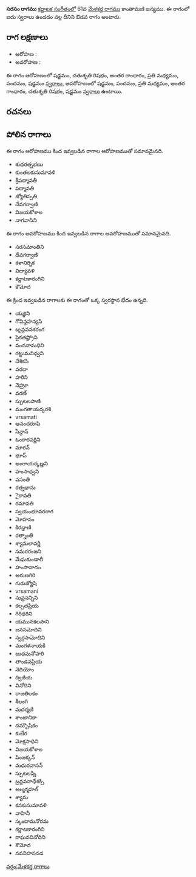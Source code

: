 {{Infobox ragam
	| name          	= సరసం
	| synonym	    	= 
	| mela          	= 
	| chakra        	= 
	| janaka        	= 
	| type          	= ఔడవ
	| arohanam      	= {{svaraC|S|R2|G3|M2|P|S'}} 
	| avarohanam    	= {{svaraC|S'|P|M2|G3|R2|S}}
	| jeeva         	=
	| chhaya        	=
	| nyasa         	=
	| vishesha      	= 
	| equivalent  		= 
}}
{{కర్ణాటక సంగీత రాగాలు}}
'''సరసం రాగము''' [[కర్ణాటక సంగీతం]]లో 61వ [[మేళకర్త రాగము]] కాంతామణి జన్యము.  ఈ రాగంలో ఐదు స్వరాలు ఉండడం వల్ల దీనిని ఔడవ రాగం అంటారు.


==రాగ లక్షణాలు==


* ఆరోహణ : {{svaraC|S|R2|G3|M2|P|S'}} 
* అవరోహణ : {{svaraC|S'|P|M2|G3|R2|S}}

ఈ రాగం ఆరోహణంలో షడ్జమం, చతుశృతి రిషభం, అంతర గాంధారం, ప్రతి మధ్యమం, పంచమం, షడ్జమం [[స్వరాలు]], అవరోహణంలో షడ్జమం, పంచమం, ప్రతి మధ్యమం, అంతర గాంధారం, చతుశృతి రిషభం, షడ్జమం [[స్వరాలు]] ఉంటాయి.

==రచనలు==



==పోలిన రాగాలు==
ఈ రాగం ఆరోహణము కింద ఇవ్వబడిన రాగాల ఆరోహణముతో సమానమైనది.
* శుధరత్నభణు
* కుంతలకుసుమావళి
* శ్రీపద్మావతీ
* పద్మావతి
* జ్యోతిస్పతి
* దేవగర్వాణి
* విజయకోశాల
* నాగవాసిని

ఈ రాగం అవరోహణము కింద ఇవ్వబడిన రాగాల అవరోహణముతో సమానమైనది.
* సరసమాంతిని
* దేవగర్వాణి
* కళానిర్నిక
* విద్యావళి
* కర్ణాటకారంగిని
* కౌమోద

ఈ క్రింద ఇవ్వబడిన రాగాలకు ఈ రాగంతో ఒక్క స్వరస్థాన భేదం ఉన్నది.
* యజ్ఞిని
* గోవిన్దహన్యసి
* బృన్దవనశరంగ
* సైకతష్ట్రోని
* వందనామధిని
* రట్టుమనిధ్వని
* దేశికసి
* వరదా
* హరిని
* నెహ్రూ
* వరణ్
* స్ఫుటలపాణి
* మంగతాయర్కరశి
* vrsamati
* ఆనందరూపి
* సేన్దాన్
* ఓంకారవర్ణిని
* మారన్
* భూప్
* అంగాయర్కణ్ణని
* హంసాధ్వని
* వసంతి
* రత్నభాను
* ైరావతి
* రమావతి
* స్వయంభూవరరాగ
* మోహనం
* కిరధ్రాణి
* రత్నాంతి
* శ్యామలావర్ణి
* సమరరంజని
* మేఘకుండాలీ
* హంసానాదం
* అరుణగిరి
* గురుజ్యోషి
* vrsamani
* సుప్రసన్నిని
* కల్పతప్రియ
* గిరిధరిని
* యమునకలసాని
* జనసమోదిని
* స్వర్గసామోదిని
* మంగళనాయకి
* బుధమనోహరి
* తాండవప్రియ
* నెదియోం
* ద్విజీయ
* వినోదిని
* రాజతిలకం
* శీలంగి
* మదర్మణి
* శాంటానికా
* దమ్బౌషికం
* కుబేర
* మోక్షసాధిని
* విజయకోశాల
* పింజక్కన్
* మధురవాసన్
* స్పుటలప్ని
* బ్రన్దవనాధేశక్సి
* అల్మర్మహల్
* శ్యామ
* కనకుసుమావళి
* వాహినీ
* స్కందామనోరమ
* కర్ణాటకారంగిని
* రాఘవవినోదిని
* కౌమోద
* నవనిహసనడ



[[వర్గం:మేళకర్త రాగాలు]]